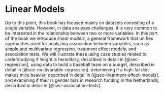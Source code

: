 # Linear Models {.unnumbered}

Up to this point, this book has focused mainly on datasets consisting of a single variable. However, in data analyses challenges, it is very common to be interested in the relationship between two or more variables. In this part of the book we introduce _linear models_, a general framework that unifies approaches used for analyzing association between variables, such as simple and multivariate regression, treatment effect models, and association tests. We will illustrate these using case studies related to understudying if height is hereditary, described in detail in [@sec-regression], using data to build a baseball team on a budget, described in detail in [@sec-multivariable-regression], determining if a high-fat diet makes mice heavier, described in detail in [@sec-treatment-effect-models], and examining if their is gender bias in research funding in the Netherlands, described in detail in [@sec-association-tests].
